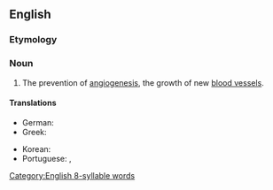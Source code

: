 ==English==

===Etymology===
{{prefix|en|anti|angiogenesis}}

===Noun===
{{en-noun|-}}

# {{lb|en|medicine}} The prevention of [[angiogenesis]], the growth of new [[blood vessel]]s.

====Translations====
{{trans-top|prevention of angiogenesis}}
* German: {{t|de|Antiangiogenese|f}}
* Greek: {{t+|el|αντιαγγειογένεση|f|sc=Grek}}
{{trans-mid}}
* Korean: {{t|ko|항혈관형성}}
* Portuguese: {{t|pt|antiangiogénese|f}} {{qualifier|Portugal}}, {{t|pt|antiangiogênese|f}} {{qualifier|Brazil}}
{{trans-bottom}}

[[Category:English 8-syllable words]]